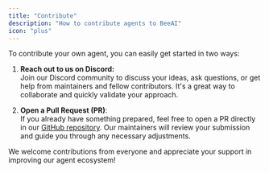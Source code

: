 ```yaml
---
title: "Contribute"
description: "How to contribute agents to BeeAI"
icon: "plus"
---
```


To contribute your own agent, you can easily get started in two ways:

1. **Reach out to us on Discord:**  
  Join our Discord community to discuss your ideas, ask questions, or get help from maintainers and fellow contributors. It's a great way to collaborate and quickly validate your approach.

2. **Open a Pull Request (PR)**:  
  If you already have something prepared, feel free to open a PR directly in our [GitHub repository](https://github.com/i-am-bee/beeai/tree/main/agents/official). Our maintainers will review your submission and guide you through any necessary adjustments.

We welcome contributions from everyone and appreciate your support in improving our agent ecosystem!